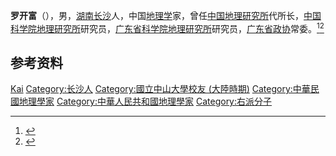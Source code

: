{{Otheruses|other=名为罗开富的其他人物|罗开富}}

'''罗开富'''（{{bd|1913年||1992年|9月26日}}），男，[[湖南|湖南]][[长沙|长沙]]人，中国[[地理学|地理学]]家，曾任[[中国地理研究所|中国地理研究所]]代所长，[[中国科学院地理研究所|中国科学院地理研究所]]研究员，[[广东省科学院地理研究所|广东省科学院地理研究所]]研究员，[[广东省政协|广东省政协]]常委。<ref>{{Cite web|title=我与罗开富|author=[[黄秉维|黄秉维]]|url=http://www.igsnrr.ac.cn/sq70/hyhg/rwhy/201005/t20100524_2853668.html|accessdate=2020-08-19|work=国科学院地理科学与资源研究所}}</ref><ref>{{Cite web|title=纪念罗开富先生|url=http://www.cas.cn/zt/jzt/kxhyzt/2003ndygzhy/kkwc/200310/t20031015_2664306.shtml|accessdate=2020-08-19|work=中国科学院|author=[[刘东生_(1917年)|刘东生]]}}</ref>

== 参考资料 ==
{{reflist}}

{{中国人物小作品}}

{{Authority control}}
{{DEFAULTSORT:Luo罗}}

[[Category:罗姓|Kai]]
[[Category:长沙人|Category:长沙人]]
[[Category:國立中山大學校友_(大陸時期)|Category:國立中山大學校友 (大陸時期)]]
[[Category:中華民國地理學家|Category:中華民國地理學家]]
[[Category:中華人民共和國地理學家|Category:中華人民共和國地理學家]]
[[Category:右派分子|Category:右派分子]]